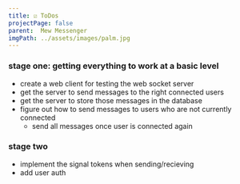 ```yaml
---
title: ☑️ ToDos
projectPage: false
parent:  Mew Messenger
imgPath: ../assets/images/palm.jpg
---
```


### stage one: getting everything to work at a basic level
- create a web client for testing the web socket server
- get the server to send messages to the right connected users
- get the server to store those messages in the database
- figure out how to send messages to users who are not currently connected
  - send all messages once user is connected again

### stage two
- implement the signal tokens when sending/recieving
- add user auth
